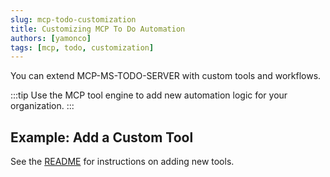 ```yaml
---
slug: mcp-todo-customization
title: Customizing MCP To Do Automation
authors: [yamonco]
tags: [mcp, todo, customization]
---
```


You can extend MCP-MS-TODO-SERVER with custom tools and workflows.

:::tip
Use the MCP tool engine to add new automation logic for your organization.
:::

## Example: Add a Custom Tool

See the [README](https://github.com/yamonco/mcp-ms-todo-server) for instructions on adding new tools.